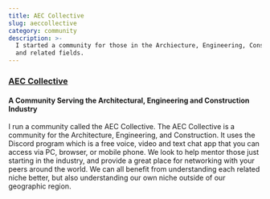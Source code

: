 ```yaml
---
title: AEC Collective
slug: aeccollective
category: community
description: >-
  I started a community for those in the Archiecture, Engineering, Construction,
  and related fields.
---
```


### [AEC Collective](https://www.aeccollective.com/)

#### A Community Serving the Architectural, Engineering and Construction Industry

I run a community called the AEC Collective. The AEC Collective is a
community for the Architecture, Engineering, and Construction. It uses
the Discord program which is a free voice, video and text chat app that
you can access via PC, browser, or mobile phone. We look to help mentor
those just starting in the industry, and provide a great place for
networking with your peers around the world. We can all benefit from
understanding each related niche better, but also understanding our own
niche outside of our geographic region.

